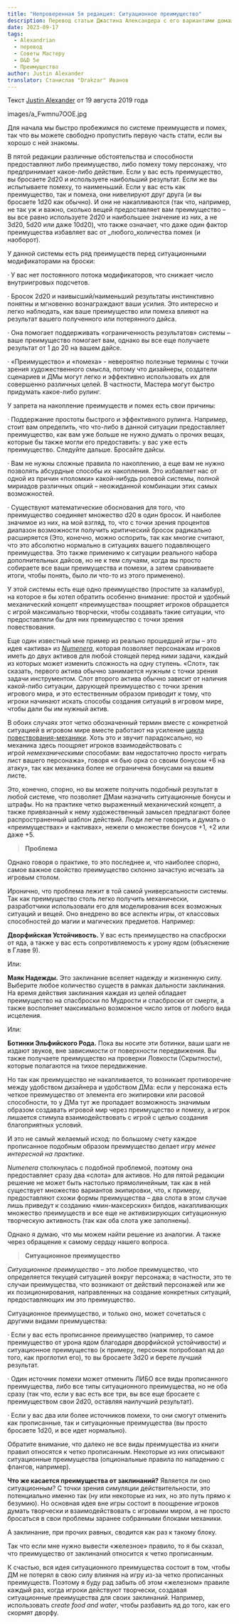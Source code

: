 ```yaml
---
title: "Непроверенная 5я редакция: Ситуационное преимущество"
description: Перевод статьи Джастина Александера с его вариантами домашних правил по ситуационному преимуществу #alexandrian #dnd5e #advantage #houserules #translate
date: 2023-09-17
tags:
  - Alexandrian
  - перевод
  - Советы Мастеру
  - D&D 5e
  - Преимущество
author: Justin Alexander
translator: Станислав "Drakzar" Иванов
---
```


Текст [Justin Alexander](https://vk.com/away.php?to=https://thealexandrian.net/about&cc_key=) от 19 августа 2019 года

images/a_Fwmnu7OOE.jpg

Для начала мы быстро пробежимся по системе преимуществ и помех, так что вы можете свободно пропустить первую часть стати, если вы хорошо с ней знакомы.

В пятой редакции различные обстоятельства и способности предоставляют либо преимущество, либо помеху тому персонажу, что предпринимает какое-либо действие. Если у вас есть преимущество, вы бросаете 2d20 и используете наибольший результат. Если же вы испытываете помеху, то наименьший. Если у вас есть как преимущество, так и помеха, они нивелируют друг друга (и вы бросаете 1d20 как обычно). И они не накапливаются (так что, например, не так уж и важно, сколько вещей предоставляет вам преимущество – вы все равно используете 2d20 и наибольшее значение из них, а не 3d20, 5d20 или даже 10d20), что также означает, что даже один фактор преимущества избавляет вас от _любого_количества помех (и наоборот).

У данной системы есть ряд преимуществ перед ситуационными модификаторами на броски:

· У вас нет постоянного потока модификаторов, что снижает число внутриигровых подсчетов.

· Бросок 2d20 и наивысший/наименьший результаты инстинктивно понятны и мгновенно вознаграждают ваши усилия. Это интересно и легко наблюдать, как ваше преимущество или помеха влияют на результат вашего полученного или потерянного дайса.

· Она помогает поддерживать «ограниченность результатов» системы – ваше преимущество помогает вам, однако вы все еще получаете результат от 1 до 20 на вашем дайсе.

· «Преимущество» и «помеха» - невероятно полезные термины с точки зрения художественного смысла, потому что дизайнеры, создатели сценариев и ДМы могут легко и эффективно использовать их для совершенно различных целей. В частности, Мастера могут быстро придумать какое-либо рулинг.

У запрета на накопление преимуществ и помех есть свои причины:

· Поддержание простоты быстрого и эффективного рулинга. Например, стоит вам определить, что что-либо в данной ситуации предоставляет преимущество, как вам уже больше не нужно думать о прочих вещах, которые бы также могли его предоставить: у вас уже есть преимущество. Следуйте дальше. Бросайте дайсы.

· Вам не нужны сложные правила по накоплению, а еще вам не нужно позволять абсурдные способы их накопления. Это избавляет нас от одной из причин «поломки» какой-нибудь ролевой системы, полной мириадов различных опций – неожиданной комбинации этих самых возможностей.

· Существуют математические обоснования для того, что преимущество соединяет множество d20 в один бросок. И наиболее значимое из них, на мой взгляд, то, что с точки зрения процентов диапазон возможности получить критический бросок радикально расширяется (Это, конечно, можно оспорить, так как многие считают, что это абсолютно нормально в ситуациях вашего подавляющего преимущества. Это также применимо к ситуации реального набора дополнительных дайсов, но не к тем случаям, когда вы просто собираете все ваши преимущества и помехи, а затем сравниваете итоги, чтобы понять, было ли что-то из этого применено).

У этой системы есть еще одно преимущество (простите за каламбур), на которое я бы хотел обратить особенно внимание: простой и удобный механический концепт «преимущества» поощряет игроков обращается с игрой максимально творчески, чтобы создавать такие ситуации, что предоставляли бы для них преимущество с точки зрения повествования.

Еще один известный мне пример из реально прошедшей игры – это идея «актива» из _[Numenera](https://vk.com/away.php?to=https%3A%2F%2Fthealexandrian.net%2Fwordpress%2F35046%2Froleplaying-games%2Fnumenera-system-cheat-sheet-final-version&cc_key=)_, которая позволяет персонажам игроков иметь до двух активов для любой стоящей перед ними задачи, каждый из которых может изменить сложность на одну ступень. «Слот», так сказать, первого актива обычно занимается нужным с точки зрения задачи инструментом. Слот второго актива обычно зависит от наличия какой-либо ситуации, дарующей преимущество с точки зрения игрового мира, и это естественным образом приводит к тому, что игроки начинают искать способы создания ситуаций в игровом мире, чтобы дали бы им нужный актив.

В обоих случаях этот четко обозначенный термин вместе с конкретной ситуацией в игровом мире вместе работают на усиление [цикла повествования-механики](https://vk.com/away.php?to=https%3A%2F%2Fthealexandrian.net%2Fwordpress%2F37976%2Froleplaying-games%2Fart-of-rulings-part-3-the-fiction-mechanics-cycle&cc_key=). Хоть это и звучит парадоксально, но механика здесь поощряет игроков взаимодействовать с игрой _немеханическими_ способами: вам недостаточно просто «играть лист вашего персонажа», говоря «я бью орка со своим бонусом +6 на атаку», так как механика более не ограничена бонусами на вашем листе.

Это, конечно, спорно, но вы можете получить подобный результат в любой системе, что позволяет ДМам назначить ситуационные бонусы и штрафы. Но на практике четко выраженный механический концепт, а также привязанный к нему художественный замысел предлагают более распространенный шаблон действий. Люди легче говорить и думать о «преимуществах» и «активах», нежели о множестве бонусов +1, +2 или даже +5.

> **Проблема**

Однако говоря о практике, то это последнее и, что наиболее спорно, самое важное свойство преимущество склонно зачастую исчезать за игровым столом.

Иронично, что проблема лежит в той самой универсальности системы. Так как преимущество столь легко получить механически, разработчики использовали его для моделирования всех возможных ситуаций и вещей. Оно внедрено во все аспекты игры, от классовых способностей до магии и магических предметов. Например:

**Дворфийская Устойчивость.** У вас есть преимущество на спасброски от яда, а также у вас есть сопротивляемость к урону ядом (объяснение в Главе 9).

Или:

**Маяк Надежды.** Это заклинание вселяет надежду и жизненную силу. Выберите любое количество существ в рамках дальности заклинания. На время действия заклинания каждая из целей обладает преимущество на спасброски по Мудрости и спасброски от смерти, а также восполняет максимально возможное число хитов от любого вида исцеления.

Или:

**Ботинки Эльфийского Рода.** Пока вы носите эти ботинки, ваши шаги не издают звуков, вне зависимости от поверхности передвижения. Вы также получаете преимущество на проверки Ловкости (Скрытности), которые полагаются на тихое передвижение.

Но так как преимущество не накапливается, то возникает противоречие между удобством дизайнера и удобством ДМа: если у персонажа есть четкое преимущество от элемента его экипировки или расовой способности, то у ДМа тут же пропадает возможность значимым образом создавать игровой мир через преимущество и помеху, а игрок лишается стимула взаимодействовать с игрой с целью создания благоприятных условий.

И это не самый желаемый исход: по большому счету каждое прописанное подобным образом преимущество делает игру _менее интересной на практике_.

_Numenera_ столкнулась с подобной проблемой, поэтому она предоставляет сразу два «слота» для активов. Но для пятой редакции решение не может быть настолько прямолинейным, так как в ней существует множество вариантов экипировки, что, к примеру, предоставляют схожи формы преимущества – два слота в этом случае лишь приведут к созданию «мин-максерских» билдов, накапливающих множество преимуществ и все еще не активизирующих ситуационную творческую активность (так как оба слота уже заполнены).

Однако я думаю, что мы можем найти решение из аналогии. А также через обращение к самому сердцу нашего вопроса.

> **Ситуационное преимущество**

_Ситуационное преимущество_ – это любое преимущество, что определяется текущей ситуацией вокруг персонажа; в частности, это те случаи преимущества, что возникают от действий персонажей или же их позиционирования, направленных на создание конкретных ситуаций, предоставляющих им это преимущество.

Ситуационное преимущество, и только оно, может сочетаться с другими видами преимущества:

· Если у вас есть прописанное преимущество (например, то самое преимущество от урона ядом благодаря дворфийской устойчивости) и ситуационное преимущество (к примеру, персонаж попробовал яд до того, как проглотил его), то вы бросаете 3d20 и берете лучший результат.

· Один источник помехи может отменить ЛИБО все виды прописанного преимущества, либо все типы ситуационного преимущества, но не оба сразу (так что, если у вас есть все три, вы все еще бросаете с преимуществом свои 2d20, оставляя наилучший результат).

· Если у вас два или более источников помехи, то они смогут отменить как прописанные, так и ситуационные преимущества (вы просто бросаете 1d20, и все идет нормально).

Обратите внимание, что далеко не все виды преимущества из книги правил относятся к четко прописанным. Некоторые из них описывают ситуационные преимущества (опциональные правила по нападению с флангов, например).

**Что же касается преимущества от заклинаний?** Является ли оно ситуационным? С точки зрения симуляции действительности, это потенциально именно так (ну или некоторые из них, но это путь прямо к безумию). Но основная идея вне игры состоит в поощрение игроков думать творчески и взаимодействовать с игровыми миром, а не просто бросаться в свои проблемы заранее собранными блоками механики.

А заклинание, при прочих равных, сводится как раз к такому блоку.

Так что если мне нужно вывести «железное» правило, то я бы сказал, что преимущество от заклинаний относится к четко прописанным.

К счастью, вся идея ситуационного преимущества состоит в том, чтобы ДМ не потерял в свою силу влияния на игру из-за четко прописанных преимуществ. Поэтому я буду рад забыть об этом «железном» правиле каждый раз, когда игроки действуют творчески, создавая ситуационные преимущества для своих заклинаний. Например, использовать _create food and water_, чтобы разбавить яд до того, как его скормят дворфу.
